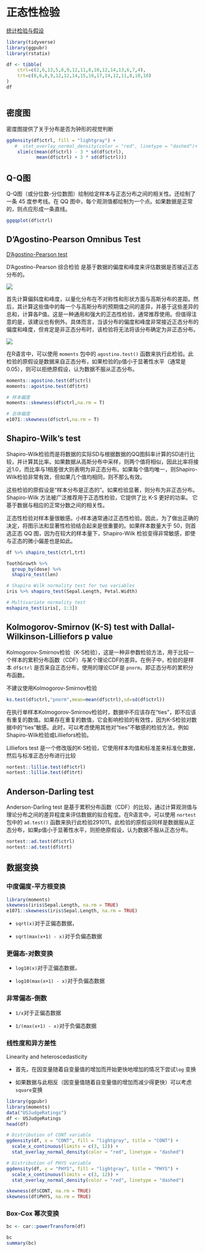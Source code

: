 # 正态性检验

[统计检验与假设](https://www.datanovia.com/en/courses/statistical-tests-and-assumptions/)

```r
library(tidyverse)
library(ggpubr)
library(rstatix)
```

```r
df <- tibble(
    ctrl=c(2,6,13,5,8,9,12,11,8,10,12,14,13,6,7,4),
    trt=c(8,6,8,9,12,12,14,15,16,17,14,12,11,8,10,10)
)
df



```

## 密度图

密度图提供了关于分布是否为钟形的视觉判断

```r
ggdensity(df$ctrl, fill = "lightgray") +
   #  stat_overlay_normal_density(color = "red", linetype = "dashed")+
    xlim(c(mean(df$ctrl) - 3 * sd(df$ctrl), 
           mean(df$ctrl) + 3 * sd(df$ctrl)))
```

## Q-Q图

Q-Q图（或分位数-分位数图）绘制给定样本与正态分布之间的相关性。还绘制了一条 45 度参考线。在 QQ 图中，每个观测值都绘制为一个点。如果数据是正常的，则点应形成一条直线。

```r
ggqqplot(df$ctrl)
```

## **D’Agostino-Pearson Omnibus Test**

[D'Agostino-Pearson test](https://real-statistics.com/tests-normality-and-symmetry/statistical-tests-normality-symmetry/dagostino-pearson-test/)

D'Agostino-Pearson 综合检验 是基于数据的偏度和峰度来评估数据是否接近正态分布的。

![](images/clipboard-3873541098.png)

首先计算偏斜度和峰度，以量化分布在不对称性和形状方面与高斯分布的差距。然后，其计算这些值中的每一个与高斯分布的预期值之间的差异，并基于这些差异的总和，计算各P值。这是一种通用和强大的正态性检验，通常推荐使用。但值得注意的是，该建议也有例外。具体而言，当该分布的偏度和峰度非常接近正态分布的偏度和峰度，但肯定是非正态分布时，该检验将无法将该分布确定为非正态分布。

![](images/D'Agostino-Pearson用形状评估正态性.png){fig-align="center"}

在R语言中，可以使用 `moments` 包中的 `agostino.test()` 函数来执行此检验。此检验的原假设是数据来自正态分布，如果检验的p值小于显著性水平（通常是0.05），则可以拒绝原假设，认为数据不服从正态分布。

```r
moments::agostino.test(df$ctrl)
moments::agostino.test(df$trt)

# 样本偏度
moments::skewness(df$ctrl,na.rm = T)

# 总体偏度
e1071::skewness(df$ctrl,na.rm = T)


```

## Shapiro-Wilk’s test

Shapiro-Wilk检验而是将数据的实际SD与根据数据的QQ图斜率计算的SD进行比较，并计算其比率。如果数据从高斯分布中采样，则两个值将相似，因此比率将接近1.0，而比率与1相差很大则表明为非正态分布。如果每个值均唯一，则Shapiro-Wilk检验非常有效，但如果几个值均相同，则不那么有效。

这些检验的原假设是“样本分布是正态的”。如果检验显著，则分布为非正态分布。Shapiro-Wilk 方法被广泛推荐用于正态性检验，它提供了比 K-S 更好的功率。 它基于数据与相应的正常分数之间的相关性。

::: callout-note
正态性检验对样本量很敏感。小样本通常通过正态性检验。因此，为了做出正确的决定，将图示法和显著性检验结合起来是很重要的。如果样本数量大于 50，则首选正态 QQ 图，因为在较大的样本量下，Shapiro-Wilk 检验变得非常敏感，即使与正态的微小偏差也是如此。
:::

```r
df %>% shapiro_test(ctrl,trt)
```

```r
ToothGrowth %>%
  group_by(dose) %>%
  shapiro_test(len)
```

```r
# Shapiro Wilk normality test for two variables
iris %>% shapiro_test(Sepal.Length, Petal.Width)
```

```r
# Multivariate normality test
mshapiro_test(iris[, 1:3])
```

## Kolmogorov-Smirnov (K-S) test with Dallal-Wilkinson-Lilliefors p value

Kolmogorov-Smirnov检验（K-S检验），这是一种非参数检验方法，用于比较一个样本的累积分布函数（CDF）与某个理论CDF的差异。在例子中，检验的是样本 `df$ctrl` 是否来自正态分布，使用的理论CDF是 `pnorm`，即正态分布的累积分布函数。

不建议使用Kolmogorov-Smirnov检验

```r
ks.test(df$ctrl,"pnorm",mean=mean(df$ctrl),sd=sd(df$ctrl))
```

在执行单样本Kolmogorov-Smirnov检验时，数据中不应该存在“ties”，即不应该有重复的数值。如果存在重复的数值，它会影响检验的有效性，因为K-S检验对数据中的“ties”敏感。此时，可以考虑使用其他对“ties”不敏感的检验方法，例如Shapiro-Wilk检验或Lilliefors检验。

Lilliefors test 是一个修改版的K-S检验，它使用样本均值和标准差来标准化数据，然后与标准正态分布进行比较

```r
nortest::lillie.test(df$ctrl)
nortest::lillie.test(df$trt)
```

## Anderson-Darling test

Anderson-Darling test 是基于累积分布函数（CDF）的比较，通过计算观测值与理论分布之间的差异程度来评估数据的拟合程度。在R语言中，可以使用 `nortest` 包中的 `ad.test()` 函数来执行此检验291011。此检验的原假设同样是数据服从正态分布，如果p值小于显著性水平，则拒绝原假设，认为数据不服从正态分布。

```r
nortest::ad.test(df$ctrl)
nortest::ad.test(df$trt)
```

## 数据变换

### 中度偏度-平方根变换

```r
library(moments)
skewness(iris$Sepal.Length, na.rm = TRUE)
e1071::skewness(iris$Sepal.Length, na.rm = TRUE)
```

-   `sqrt(x)`对于正偏态数据，

-   `sqrt(max(x+1) - x)`对于负偏态数据

### 更偏态-对数变换

-   `log10(x)`对于正偏态数据，

-   `log10(max(x+1) - x)`对于负偏态数据

### 非常偏态-倒数

-   `1/x`对于正偏态数据

-   `1/(max(x+1) - x)`对于负偏态数据

### 线性度和异方差性

Linearity and heteroscedasticity

-   首先，在因变量随着自变量值的增加而开始更快地增加的情况下尝试`log` 变换

-   如果数据与此相反（因变量值随着自变量值的增加而减少得更快）可以考虑`square`变换

```r
library(ggpubr)
library(moments)
data("USJudgeRatings")
df <- USJudgeRatings
head(df)

```

```r
# Distribution of CONT variable
ggdensity(df, x = "CONT", fill = "lightgray", title = "CONT") +
  scale_x_continuous(limits = c(3, 12)) +
  stat_overlay_normal_density(color = "red", linetype = "dashed")

# Distribution of PHYS variable
ggdensity(df, x = "PHYS", fill = "lightgray", title = "PHYS") +
  scale_x_continuous(limits = c(3, 12)) +
  stat_overlay_normal_density(color = "red", linetype = "dashed")
```

```r
skewness(df$CONT, na.rm = TRUE)
skewness(df$PHYS, na.rm = TRUE)
```

### Box-Cox 幂次变换

```r
bc <- car::powerTransform(df)

bc
summary(bc)
```
